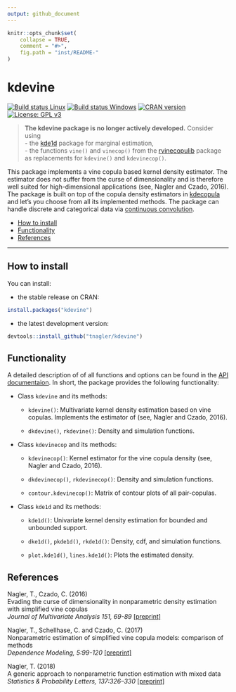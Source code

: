 ```yaml
---
output: github_document
---
```


```r
knitr::opts_chunk$set(
    collapse = TRUE,
    comment = "#>",
    fig.path = "inst/README-"
)
```

kdevine
=========

[![Build status Linux](https://travis-ci.org/tnagler/kdevine.svg?branch=master)](https://travis-ci.org/tnagler/kdevine) 
[![Build status Windows](https://ci.appveyor.com/api/projects/status/epfs987wspjqkwlk/branch/master?svg=true)](https://ci.appveyor.com/project/tnagler/kdevine) [![CRAN version](http://www.r-pkg.org/badges/version/kdevine)](https://cran.r-project.org/package=kdevine) [![License: GPL v3](https://img.shields.io/badge/License-GPL%20v3-blue.svg)](http://www.gnu.org/licenses/gpl-3.0)

> **The kdevine package is no longer actively developed.** Consider using  
   - the [kde1d](https://github.com/tnagler/kde1d) package for marginal estimation,   
   - the functions `vine()` and `vinecop()` from the [rvinecopulib](https://github.com/vinecopulib/rvinecopulib) 
     package as replacements for `kdevine()` and `kdevinecop()`.

This package implements a vine copula based kernel density estimator. The 
estimator does not suffer from the curse of dimensionality and is therefore well 
suited for high-dimensional applications (see, Nagler and Czado, 2016). The
package is built on top of the copula density estimators in 
[kdecopula](https://github.com/tnagler/kdecopula) and
let's you choose from all its implemented methods. The package can handle
discrete and categorical data via 
[continuous convolution](https://github.com/tnagler/cctools).

- [How to install](#how-to-install)
- [Functionality](#functionality)
- [References](#references)
	
----------------------------------------------------------------
	
## How to install

You can install:

* the stable release on CRAN:
``` r
install.packages("kdevine")
```

* the latest development version:
``` r
devtools::install_github("tnagler/kdevine")
```

## Functionality

A detailed description of of all functions and options can be found in the 
[API documentaion](https://tnagler.github.io/kdevine/reference/index.html). 
In short, the package provides the following functionality:

  * Class `kdevine` and its methods:

     * `kdevine()`: Multivariate kernel density estimation based on vine copulas.
       Implements the estimator of (see, Nagler and Czado, 2016).
     
     * `dkdevine()`, `rkdevine()`: Density and simulation functions.
     
  * Class `kdevinecop` and its methods:
    
     * `kdevinecop()`: Kernel estimator for the vine copula density (see, Nagler and 
        Czado, 2016).
     
     * `dkdevinecop()`, `rkdevinecop()`: Density and simulation functions.
     
     * `contour.kdevinecop()`: Matrix of contour plots of all pair-copulas.
     
   * Class `kde1d` and its methods:
    
     * `kde1d()`: Univariate kernel density estimation for bounded and unbounded 
       support.
     
     * `dke1d()`, `pkde1d()`, `rkde1d()`: Density, cdf, and simulation functions.
     
     * `plot.kde1d()`, `lines.kde1d()`: Plots the estimated density.


## References

Nagler, T., Czado, C. (2016)  
Evading the curse of dimensionality in nonparametric density estimation with 
simplified vine copulas  
*Journal of Multivariate Analysis 151, 69-89* 
[[preprint]](http://arxiv.org/abs/1503.03305)


Nagler, T., Schellhase, C. and Czado, C. (2017)  
Nonparametric estimation of simplified vine copula models: comparison of methods  
*Dependence Modeling, 5:99-120* 
[[preprint]](http://arxiv.org/abs/1701.00845)

Nagler, T. (2018)  
A generic approach to nonparametric function estimation with mixed data  
*Statistics & Probability Letters, 137:326–330* [[preprint]](https://arxiv.org/abs/1704.07457)
